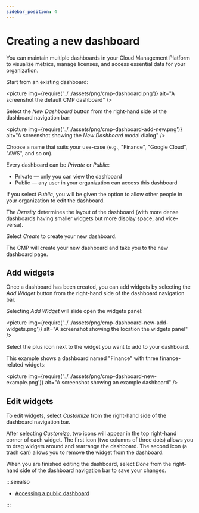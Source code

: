 ```yaml
---
sidebar_position: 4
---
```


# Creating a new dashboard

You can maintain multiple dashboards in your Cloud Management Platform to visualize metrics, manage licenses, and access essential data for your organization.

Start from an existing dashboard:

<picture
  img={require('../../assets/png/cmp-dashboard.png')}
  alt="A screenshot the default CMP dashboard"
/>

Select the _New Dashboard_ button from the right-hand side of the dashboard navigation bar:

<picture
  img={require('../../assets/png/cmp-dashboard-add-new.png')}
  alt="A screenshot showing the _New Dashboard_ modal dialog"
/>

Choose a name that suits your use-case (e.g., "Finance", "Google Cloud", "AWS", and so on).

Every dashboard can be _Private_ or _Public_:

- Private &mdash; only you can view the dashboard
- Public &mdash; any user in your organization can access this dashboard

If you select _Public_, you will be given the option to allow other people in your organization to edit the dashboard.

The _Density_ determines the layout of the dashboard (with more dense dashboards having smaller widgets but more display space, and vice-versa).

Select _Create_ to create your new dashboard.

The CMP will create your new dashboard and take you to the new dashboard page.

## Add widgets

Once a dashboard has been created, you can add widgets by selecting the _Add Widget_ button from the right-hand side of the dashboard navigation bar.

Selecting _Add Widget_ will slide open the widgets panel:

<picture
  img={require('../../assets/png/cmp-dashboard-new-add-widgets.png')}
  alt="A screenshot showing the location the widgets panel"
/>

Select the plus icon next to the widget you want to add to your dashboard.

This example shows a dashboard named "Finance" with three finance-related widgets:

<picture
  img={require('../../assets/png/cmp-dashboard-new-example.png')}
  alt="A screenshot showing an example dashboard"
/>

## Edit widgets

To edit widgets, select _Customize_ from the right-hand side of the dashboard navigation bar.

After selecting _Customize_, two icons will appear in the top right-hand corner of each widget. The first icon (two columns of three dots) allows you to drag widgets around and rearrange the dashboard. The second icon (a trash can) allows you to remove the widget from the dashboard.

When you are finished editing the dashboard, select _Done_ from the right-hand side of the dashboard navigation bar to save your changes.

:::seealso

- [Accessing a public dashboard](accessing-a-public-dashboard.mdx)

:::
